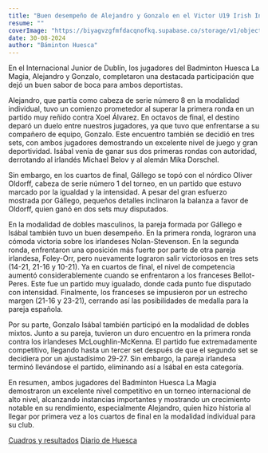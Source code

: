 ```yaml
---
title: "Buen desempeño de Alejandro y Gonzalo en el Victor U19 Irish International"
resume: ""
coverImage: "https://biyagvzgfmfdacqnofkq.supabase.co/storage/v1/object/public/images/blog/irish2024.webp?t=2024-09-03T08%3A25%3A14.223Z"
date: 30-08-2024
author: "Báminton Huesca"
---
```


En el Internacional Junior de Dublín, los jugadores del Badminton Huesca La Magia, Alejandro y Gonzalo, completaron una destacada participación 
que dejó un buen sabor de boca para ambos deportistas.

Alejandro, que partía como cabeza de serie número 8 en la modalidad individual, tuvo un comienzo prometedor al superar la primera ronda en un partido 
muy reñido contra Xoel Álvarez. En octavos de final, el destino deparó un duelo entre nuestros jugadores, 
ya que tuvo que enfrentarse a su compañero de equipo, Gonzalo. Este encuentro también se decidió en tres sets, con ambos jugadores demostrando un excelente nivel de juego y gran deportividad. 
Isábal venía de ganar sus dos primeras rondas con autoridad, derrotando al irlandés Michael Belov y al alemán Mika Dorschel.

Sin embargo, en los cuartos de final, Gállego se topó con el nórdico Oliver Oldorff, cabeza de serie número 1 del torneo, 
en un partido que estuvo marcado por la igualdad y la intensidad. A pesar del gran esfuerzo mostrada por Gállego, 
pequeños detalles inclinaron la balanza a favor de Oldorff, quien ganó en dos sets muy disputados.

En la modalidad de dobles masculinos, la pareja formada por Gállego e Isábal también tuvo un buen desempeño. 
En la primera ronda, lograron una cómoda victoria sobre los irlandeses Nolan-Stevenson. En la segunda ronda, enfrentaron una oposición más fuerte por parte de otra pareja irlandesa, Foley-Orr, pero nuevamente lograron salir victoriosos en tres sets (14-21, 21-16 y 10-21). Ya en cuartos de final, el nivel de competencia aumentó considerablemente cuando se enfrentaron a los franceses Bellot-Peres. Este fue un partido muy igualado, donde cada punto fue disputado con intensidad. Finalmente, los franceses se impusieron por un estrecho margen (21-16 y 23-21), cerrando así las posibilidades de medalla para la pareja española.

Por su parte, Gonzalo Isábal también participó en la modalidad de dobles mixtos. 
Junto a su pareja, tuvieron un duro encuentro en la primera ronda contra los irlandeses McLoughlin-McKenna. 
El partido fue extremadamente competitivo, llegando hasta un tercer set después de que el segundo set se decidiera por un ajustadísimo 29-27. 
Sin embargo, la pareja irlandesa terminó llevándose el partido, eliminando así a Isábal en esta categoría.

En resumen, ambos jugadores del Badminton Huesca La Magia demostraron un excelente nivel competitivo en un torneo internacional de alto nivel, 
alcanzando instancias importantes y mostrando un crecimiento notable en su rendimiento, especialmente Alejandro, quien hizo historia 
al llegar por primera vez a los cuartos de final en la modalidad individual para su club.

[Cuadros y resultados](https://www.tournamentsoftware.com/tournament/C06B761B-EFA3-4AC2-BB78-45EA87B38332)
[Diario de Huesca](https://www.eldiariodehuesca.com/deportes/buen-sabor-boca-alejandro-gallego-gonzalo-isabal-en-dublin_24131_102.html)
